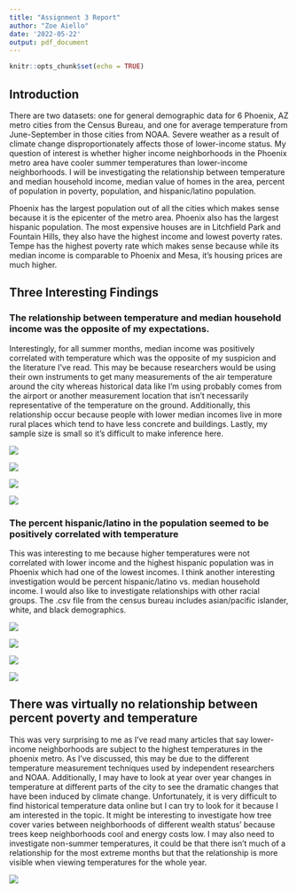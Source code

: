 ```yaml
---
title: "Assignment 3 Report"
author: "Zoe Aiello"
date: '2022-05-22'
output: pdf_document
---
```


```r
knitr::opts_chunk$set(echo = TRUE)
```

## Introduction

There are two datasets: one for general demographic data for 6 Phoenix, AZ metro cities from the Census Bureau, and one for average temperature from June-September in those cities from NOAA. Severe weather as a result of climate change disproportionately affects those of lower-income status. My question of interest is whether higher income neighborhoods in the Phoenix metro area have cooler summer temperatures than lower-income neighborhoods. I will be investigating the relationship between temperature and median household income, median value of homes in the area, percent of population in poverty, population, and hispanic/latino population.

Phoenix has the largest population out of all the cities which makes sense because it is the epicenter of the metro area. Phoenix also has the largest hispanic population. The most expensive houses are in Litchfield Park and Fountain Hills, they also have the highest income and lowest poverty rates. Tempe has the highest poverty rate which makes sense because while its median income is comparable to Phoenix and Mesa, it's housing prices are much higher.

## Three Interesting Findings

### The relationship between temperature and median household income was the opposite of my expectations.

Interestingly, for all summer months, median income was positively correlated with temperature which was the opposite of my suspicion and the literature I've read. This may be because researchers would be using their own instruments to get many measurements of the air temperature around the city whereas historical data like I'm using probably comes from the airport or another measurement location that isn't necessarily representative of the temperature on the ground. Additionally, this relationship occur because people with lower median incomes live in more rural places which tend to have less concrete and buildings. Lastly, my sample size is small so it's difficult to make inference here.

![](images/Screen%20Shot%202022-05-22%20at%204.48.32%20PM.png)

![](images/Screen%20Shot%202022-05-22%20at%204.48.24%20PM.png)

![](images/Screen%20Shot%202022-05-22%20at%204.48.15%20PM.png)

![](images/Screen%20Shot%202022-05-22%20at%204.48.01%20PM.png)

### The percent hispanic/latino in the population seemed to be positively correlated with temperature

This was interesting to me because higher temperatures were not correlated with lower income and the highest hispanic population was in Phoenix which had one of the lowest incomes. I think another interesting investigation would be percent hispanic/latino vs. median household income. I would also like to investigate relationships with other racial groups. The .csv file from the census bureau includes asian/pacific islander, white, and black demographics.

![](images/Screen%20Shot%202022-05-22%20at%204.57.49%20PM.png)

![](images/Screen%20Shot%202022-05-22%20at%204.57.56%20PM.png)

![](images/Screen%20Shot%202022-05-22%20at%204.58.05%20PM.png)

![](images/Screen%20Shot%202022-05-22%20at%204.58.12%20PM.png)

## There was virtually no relationship between percent poverty and temperature

This was very surprising to me as I've read many articles that say lower-income neighborhoods are subject to the highest temperatures in the phoenix metro. As I've discussed, this may be due to the different temperature measurement techniques used by independent researchers and NOAA. Additionally, I may have to look at year over year changes in temperature at different parts of the city to see the dramatic changes that have been induced by climate change. Unfortunately, it is very difficult to find historical temperature data online but I can try to look for it because I am interested in the topic. It might be interesting to investigate how tree cover varies between neighborhoods of different wealth status' because trees keep neighborhoods cool and energy costs low. I may also need to investigate non-summer temperatures, it could be that there isn't much of a relationship for the most extreme months but that the relationship is more visible when viewing temperatures for the whole year.

![](images/Screen%20Shot%202022-05-22%20at%205.04.08%20PM.png)
